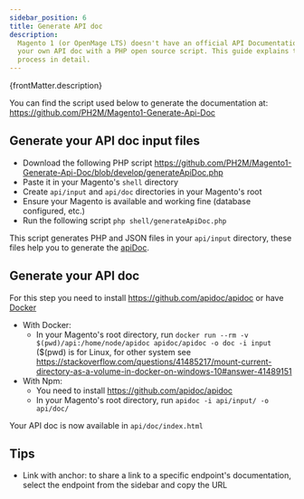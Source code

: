 ```yaml
---
sidebar_position: 6
title: Generate API doc
description:
  Magento 1 (or OpenMage LTS) doesn't have an official API Documentation, but you can generate
  your own API doc with a PHP open source script. This guide explains the
  process in detail.
---
```


<p>{frontMatter.description}</p>

You can find the script used below to generate the documentation at:
https://github.com/PH2M/Magento1-Generate-Api-Doc

## Generate your API doc input files

- Download the following PHP script
  https://github.com/PH2M/Magento1-Generate-Api-Doc/blob/develop/generateApiDoc.php
- Paste it in your Magento's `shell` directory
- Create `api/input` and `api/doc` directories in your Magento's root
- Ensure your Magento is available and working fine (database configured, etc.)
- Run the following script `php shell/generateApiDoc.php`

This script generates PHP and JSON files in your `api/input` directory, these
files help you to generate the [apiDoc](https://github.com/apidoc/apidoc).

## Generate your API doc

For this step you need to install https://github.com/apidoc/apidoc or have
[Docker](https://www.docker.com/)

- With Docker:
  - In your Magento's root directory, run
    `docker run --rm -v $(pwd)/api:/home/node/apidoc apidoc/apidoc -o doc -i input`
    ($(pwd) is for Linux, for other system see
    https://stackoverflow.com/questions/41485217/mount-current-directory-as-a-volume-in-docker-on-windows-10#answer-41489151
- With Npm:
  - You need to install https://github.com/apidoc/apidoc
  - In your Magento's root directory, run `apidoc -i api/input/ -o api/doc/`

Your API doc is now available in `api/doc/index.html`

## Tips

- Link with anchor: to share a link to a specific endpoint's documentation,
  select the endpoint from the sidebar and copy the URL
